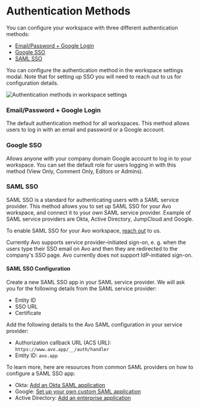 
# Authentication Methods

You can configure your workspace with three different authentication methods:

- [Email/Password + Google Login](#emailpassword--google-login)
- [Google SSO](#google-sso)
- [SAML SSO](#saml-sso)

You can configure the authentication method in the workspace settings modal. Note that for setting up SSO you will need to reach out to us for configuration details.

![Authentication methods in workspace settings](/images/workspace/authentication-methods.png)

### Email/Password + Google Login

The default authentication method for all workspaces. This method allows users to log in with an email and password or a Google account.

### Google SSO

Allows anyone with your company domain Google account to log in to your workspace. You can set the default role for users logging in with this method (View Only, Comment Only, Editors or Admins).

### SAML SSO

SAML SSO is a standard for authenticating users with a SAML service provider. This method allows you to set up SAML SSO for your Avo workspace, and connect it to your own SAML service provider. Example of SAML service providers are Okta, Active Directory, JumpCloud and Google.

To enable SAML SSO for your Avo workspace, [reach out](/help/troubleshooting) to us.

<Callout type="info">
  Currently Avo supports service provider–initiated sign-on, e. g. when the
  users type their SSO email on Avo and then they are redirected to the
  company's SSO page. Avo currently does not support IdP-initiated sign-on.
</Callout>

#### SAML SSO Configuration

Create a new SAML SSO app in your SAML service provider. We will ask you for the following details from the SAML service provider:

- Entity ID
- SSO URL
- Certificate

Add the following details to the Avo SAML configuration in your service provider:

- Authorization callback URL (ACS URL): `https://www.avo.app/__/auth/handler`
- Entity ID: `avo.app`

To learn more, here are resources from common SAML providers on how to configure a SAML SSO app:

- Okta: [Add an Okta SAML application](https://help.okta.com/oag/en-us/Content/Topics/Access-Gateway/add-app-saml-pass-thru-add-okta.htm)
- Google: [Set up your own custom SAML application](https://support.google.com/a/answer/6087519?hl=en)
- Active Directory: [Add an enterprise application](https://docs.microsoft.com/en-us/azure/active-directory/manage-apps/add-application-portal)

